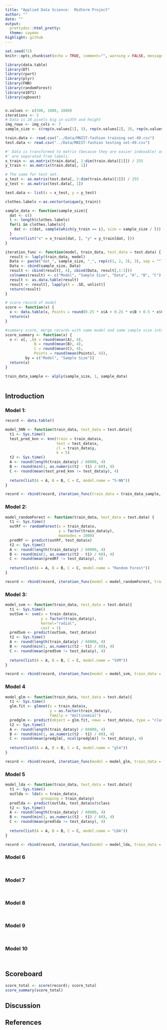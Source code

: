 ```yaml
---
title: "Applied Data Science:  Midterm Project"
author: ""
date: ""
output:
  prettydoc::html_pretty:
  theme: cayman
highlight: github
---
```


```r
set.seed(72)
knitr::opts_chunk$set(echo = TRUE, comment="", warning = FALSE, message = FALSE, tidy.opts=list(width.cutoff=55))
```

```r
library(data.table)
library(DT)
library(rpart)
library(plyr)
library(FNN)
library(randomForest)
library(e1071)
library(xgboost)
```

```r
```

```r
n.values <- c(500, 1000, 2000)
iterations <- 3
# Data is 28 pixels big in width and height
img_rows <- img_cols <- 7
sample_size <- c(rep(n.values[1], 3), rep(n.values[2], 3), rep(n.values[3], 3))
```


```r
train.data <- read.csv("../Data/MNIST-fashion training set-49.csv")
test.data <- read.csv("../Data/MNIST-fashion testing set-49.csv")
```

```r
#' Data is transformed to matrix (because they are easier indexable) and  pixels
#' are separated from labels.
x_train <- as.matrix(train.data[, 2:dim(train.data)[2]]) / 255
y_train <- as.matrix(train.data[, 1])

# The same for test set.
x_test <- as.matrix(test.data[, 2:dim(train.data)[2]]) / 255
y_test <- as.matrix(test.data[, 1])

test.data <- list(x = x_test, y = y_test)

clothes.labels <-as.vector(unique(y_train))
```

```r
sample_data <- function(sample_size){
  dat <- c()
  l <- length(clothes.labels)
  for(i in clothes.labels){
    dat <- c(dat, sample(which(y_train == i), size = sample_size / l))
  }
  return(list("x" = x_train[dat, ], "y" = y_train[dat, ]))
}

iteration_func <- function(model, train_data, test_data = test.data) {
  result <- laply(train_data, model)
  Data <- paste("dat_", sample_size, "_", rep(c(1, 2, 3), 3), sep = "")
  Data <- cbind(sample_size, Data)
  result <- cbind(result[, 4], cbind(Data, result[,1:3]))
  colnames(result) <- c("Model", "Sample Size", "Data", "A", "B", "C")
  result <- as.data.table(result)
  result <- result[, lapply(X = .SD, unlist)]
  return(result)
}

# score record of model
score <- function(x) {
  x <- data.table(x, Points = round(0.25 * x$A + 0.25 * x$B + 0.5 * x$C, digits = 4))
  return(x)
}

#summary score, merge records with same model and same sample size into one record
score_summary <- function(x) {
  x <- x[, .(A = round(mean(A), 4), 
             B = round(mean(B), 4),
             C = round(mean(C), 4),
             Points = round(mean(Points), 4)),
         by = c("Model", "Sample Size")]
  return(x)
}
```

```r
train_data_sample <- alply(sample_size, 1, sample_data)
```

```r

```

## Introduction


### Model 1:  


```r
record <- data.table()

model_5NN <- function(train_data, test_data = test.data){
  t1 <- Sys.time()
  test_pred_knn <- knn(train = train_data$x,
                       test = test_data$x,
                       cl = train_data$y,
                       k = 5)
  t2 <- Sys.time()
  A <- round(length(train_data$y) / 60000, 4)
  B <- round(min(1, as.numeric(t2 - t1) / 60), 4)
  C <- round(mean(test_pred_knn != test_data$y), 4)
  
  return(list(A = A, B = B, C = C, model.name = "5-NN"))
}
```

```r
record <- rbind(record, iteration_func(train_data = train_data_sample, model = model_5NN))
```

### Model 2:  


```r
model_randomForest <- function(train_data, test_data = test.data) {
  t1 <- Sys.time()
  outRf <- randomForest(x = train_data$x, 
                        y = factor(train_data$y), 
                        maxnodes = 1000)
  predRf <- predict(outRf, test_data$x)
  t2 <- Sys.time()
  A <- round(length(train_data$y) / 60000, 4)
  B <- round(min(1, as.numeric(t2 - t1) / 60), 4)
  C <- round(mean(predRf != test_data$y), 4)
  
  return(list(A = A, B = B, C = C, model.name = "Random Forest"))
}
```

```r
record <- rbind(record, iteration_func(model = model_randomForest, train_data = train_data_sample))
```

### Model 3:  


```r
model_svm <- function(train_data, test_data = test.data){
  t1 <- Sys.time()
  outSvm <- svm(x = train_data$x, 
                y = factor(train_data$y), 
                kernel="radial", 
                cost = 1)
  predSvm <- predict(outSvm, test_data$x)
  t2 <- Sys.time()
  A <- round(length(train_data$y) / 60000, 4)
  B <- round(min(1, as.numeric(t2 - t1) / 60), 4)
  C <- round(mean(predSvm != test_data$y), 4)
  
  return(list(A = A, B = B, C = C, model.name = "SVM"))
}
```

```r
record <- rbind(record, iteration_func(model = model_svm, train_data = train_data_sample))
```

### Model 4


```r
model_glm <- function(train_data, test_data = test.data){
  t1 <- Sys.time()
  glm.fit <- glmnet(x = train_data$x, 
                    y = as.factor(train_data$y), 
                    family = "multinomial")
  predglm <- predict(object = glm.fit, newx = test_data$x, type = "class")
  t2 <- Sys.time()
  A <- round(length(train_data$y) / 60000, 4)
  B <- round(min(1, as.numeric(t2 - t1) / 60), 4)
  C <- round(mean(predglm[, ncol(predglm)] != test_data$y), 4)
  
  return(list(A = A, B = B, C = C, model.name = "glm"))
}
```

```r
record <- rbind(record, iteration_func(model = model_glm, train_data = train_data_sample))
```

### Model 5


```r
model_lda <- function(train_data, test_data = test.data){
  t1 <- Sys.time()
  outlda <- lda(x = train_data$x, 
                grouping = train_data$y)
  predlda <- predict(outlda, test_data$x)$class
  t2 <- Sys.time()
  A <- round(length(train_data$y) / 60000, 4)
  B <- round(min(1, as.numeric(t2 - t1) / 60), 4)
  C <- round(mean(predlda != test_data$y), 4)
  
  return(list(A = A, B = B, C = C, model.name = "LDA"))
}
```

```r
record <- rbind(record, iteration_func(model = model_lda, train_data = train_data_sample))
```

### Model 6


```r

```

```r

```

### Model 7


```r

```

```r

```

### Model 8


```r

```

```r

```

### Model 9


```r

```

```r

```

### Model 10


```r

```

```r

```

## Scoreboard

```r
score_total <- score(record); score_total
score_summary(score_total)
```

## Discussion


## References


